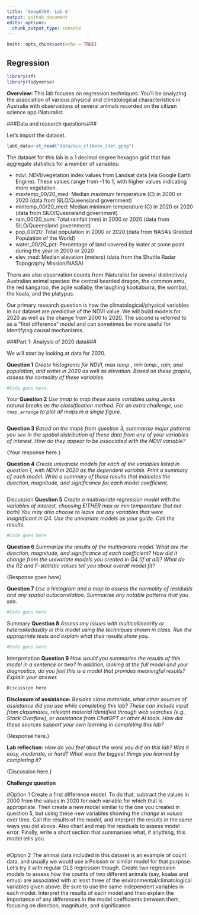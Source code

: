 ```yaml
---
title: 'Geog6300: Lab 6'
output: github_document
editor_options: 
  chunk_output_type: console
---
```


```r
knitr::opts_chunk$set(echo = TRUE)
```

## Regression

```r
library(sf)
library(tidyverse)
```

**Overview:**
This lab focuses on regression techniques. You'll be analyzing the association of various physical and climatological characteristics in Australia with observations of several animals recorded on the citizen science app iNaturalist.

###Data and research questions###

Let's import the dataset.

```r
lab6_data<-st_read("data/aus_climate_inat.gpkg")
```

The dataset for this lab is a 1 decimal degree hexagon grid that has aggregate statistics for a number of variables:

* ndvi: NDVI/vegetation index values from Landsat data (via Google Earth Engine). These values range from -1 to 1, with higher values indicating more vegetation.
* maxtemp_00/20_med: Median maximum temperature (C) in 2000 or 2020 (data from SILO/Queensland government)
* mintemp_00/20_med: Median minimum temperature (C) in 2020 or 2020 (data from SILO/Queensland government)
* rain_00/20_sum: Total rainfall (mm) in 2000 or 2020 (data from SILO/Queensland government)
* pop_00/20: Total population in 2000 or 2020 (data from NASA's Gridded Population of the World)
* water_00/20_pct: Percentage of land covered by water at some point during the year in 2000 or 2020
* elev_med: Median elevation (meters) (data from the Shuttle Radar Topography Mission/NASA)

There are also observation counts from iNaturalist for several distinctively Australian animal species: the central bearded dragon, the common emu, the red kangaroo, the agile wallaby, the laughing kookaburra, the wombat, the koala, and the platypus.

Our primary research question is how the climatological/physical variables in our dataset are predictive of the NDVI value. We will build models for 2020 as well as the change from 2000 to 2020. The second is referred to as a "first difference" model and can sometimes be more useful for identifying causal mechanisms.

###Part 1: Analysis of 2020 data###

We will start by looking at data for 2020. 

**Question 1** _Create histograms for NDVI, max temp., min temp., rain, and population, and water in 2020 as well as elevation. Based on these graphs, assess the normality of these variables._

```r
#Code goes here.
```

{Your assessment of the variables' normality goes here.}

**Question 2** _Use tmap to map these same variables using Jenks natural breaks as the classification method. For an extra challenge, use `tmap_arrange` to plot all maps in a single figure._

```r

```


**Question 3** _Based on the maps from question 3, summarise major patterns you see in the spatial distribution of these data from any of your variables of interest. How do they appear to be associated with the NDVI variable?_

{Your response here.}

**Question 4** _Create univariate models for each of the variables listed in question 1, with NDVI in 2020 as the dependent variable. Print a summary of each model. Write a summary of those results that indicates the direction, magnitude, and significance for each model coefficient._

```r

```

{Discussion here}

**Question 5** _Create a multivariate regression model with the variables of interest, choosing EITHER max or min temperature (but not both) You may also choose to leave out any variables that were insignificant in Q4. Use the univariate models as your guide. Call the results._

```r
#Code goes here
```

**Question 6** _Summarize the results of the multivariate model. What are the direction, magnitude, and significance of each coefficient? How did it change from the univariate models you created in Q4 (if at all)? What do the R2 and F-statistic values tell you about overall model fit?_

{Response goes here}

**Question 7** _Use a histogram and a map to assess the normality of residuals and any spatial autocorrelation. Summarise any notable patterns that you see._

```r
#Code goes here
```

{Summary goes here}

**Question 8** _Assess any issues with multicollinearity or heteroskedastity in this model using the techniques shown in class. Run the appropriate tests and explain what their results show you._

```r
#Code goes here
```

{Interpretation goes here}

**Question 9** _How would you summarise the results of this model in a sentence or two? In addition, looking at the full model and your diagnostics, do you feel this is a model that provides meaningful results? Explain your answer._

```r
Discussion here
```


**Disclosure of assistance:** _Besides class materials, what other sources of assistance did you use while completing this lab? These can include input from classmates, relevant material identified through web searches (e.g., Stack Overflow), or assistance from ChatGPT or other AI tools. How did these sources support your own learning in completing this lab?_

{Response here.}

**Lab reflection:** _How do you feel about the work you did on this lab? Was it easy, moderate, or hard? What were the biggest things you learned by completing it?_

{Discussion here.}


**Challenge question**

#Option 1
Create a first difference model. To do that, subtract the values in 2000 from the values in 2020 for each variable for which that is appropriate. Then create a new model similar to the one you created in question 5, but using these new variables showing the *change in values* over time. Call the results of the model, and interpret the results in the same ways you did above. Also chart and map the residuals to assess model error. Finally, write a short section that summarises what, if anything, this model tells you. 

```r

```




#Option 2
The animal data included in this dataset is an example of count data, and usually we would use a Poisson or similar model for that purpose. Let's try it with regular OLS regression though. Create two regression models to assess how the counts of two different animals (say, koalas and emus) are associated with at least three of the environmental/climatological variables given above. Be sure to use the same independent variables in each model. Interpret the results of each model and then explain the importance of any differences in the model coefficients between them, focusing on direction, magnitude, and significance.

```r

```

